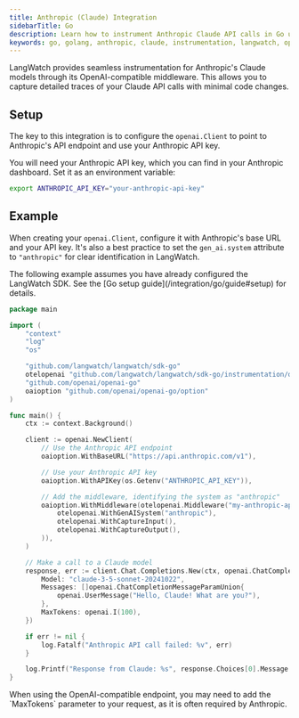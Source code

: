 ```yaml
---
title: Anthropic (Claude) Integration
sidebarTitle: Go
description: Learn how to instrument Anthropic Claude API calls in Go using LangWatch.
keywords: go, golang, anthropic, claude, instrumentation, langwatch, opentelemetry, openai-compatible
---
```



LangWatch provides seamless instrumentation for Anthropic's Claude models through its OpenAI-compatible middleware. This allows you to capture detailed traces of your Claude API calls with minimal code changes.

## Setup

The key to this integration is to configure the `openai.Client` to point to Anthropic's API endpoint and use your Anthropic API key.

You will need your Anthropic API key, which you can find in your Anthropic dashboard. Set it as an environment variable:

```bash
export ANTHROPIC_API_KEY="your-anthropic-api-key"
```

## Example

When creating your `openai.Client`, configure it with Anthropic's base URL and your API key. It's also a best practice to set the `gen_ai.system` attribute to `"anthropic"` for clear identification in LangWatch.

<Note>
The following example assumes you have already configured the LangWatch SDK. See the [Go setup guide](/integration/go/guide#setup) for details.
</Note>

```go
package main

import (
	"context"
	"log"
	"os"

	"github.com/langwatch/langwatch/sdk-go"
	otelopenai "github.com/langwatch/langwatch/sdk-go/instrumentation/openai"
	"github.com/openai/openai-go"
	oaioption "github.com/openai/openai-go/option"
)

func main() {
	ctx := context.Background()

	client := openai.NewClient(
		// Use the Anthropic API endpoint
		oaioption.WithBaseURL("https://api.anthropic.com/v1"),

		// Use your Anthropic API key
		oaioption.WithAPIKey(os.Getenv("ANTHROPIC_API_KEY")),

		// Add the middleware, identifying the system as "anthropic"
		oaioption.WithMiddleware(otelopenai.Middleware("my-anthropic-app",
			otelopenai.WithGenAISystem("anthropic"),
			otelopenai.WithCaptureInput(),
			otelopenai.WithCaptureOutput(),
		)),
	)

	// Make a call to a Claude model
	response, err := client.Chat.Completions.New(ctx, openai.ChatCompletionNewParams{
		Model: "claude-3-5-sonnet-20241022",
		Messages: []openai.ChatCompletionMessageParamUnion{
			openai.UserMessage("Hello, Claude! What are you?"),
		},
		MaxTokens: openai.I(100),
	})

	if err != nil {
		log.Fatalf("Anthropic API call failed: %v", err)
	}

	log.Printf("Response from Claude: %s", response.Choices[0].Message.Content)
}
```

<Note>
When using the OpenAI-compatible endpoint, you may need to add the `MaxTokens` parameter to your request, as it is often required by Anthropic.
</Note>
